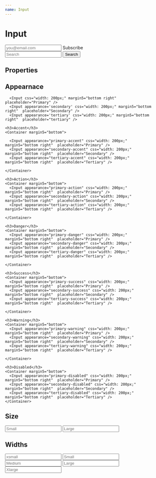 ```yaml
---
name: Input
---
```



# Input

<ThemeProvider>
  <InputGroup>
   <Email/>
    <Input margin5="bottom right" placeholder="you@email.com" />
    <ButtonIcon appearance="primary-success" icon={Send}>
      Subscribe
    </ButtonIcon>
  </InputGroup>

<div style={{ marginTop: '30px' }}>
  <InputGroup>
    <Input margin5="bottom right" placeholder="Search" />
    <Button appearance="primary-accent">Search</Button>
  </InputGroup>
</div>

</ThemeProvider>

## Properties

<Props of={Input} />

## Appearnace

<Playground>
  <ThemeProvider>

      <Input css="width: 200px;" margin5="bottom right"  placeholder="Primary" />
      <Input appearance='secondary' css="width: 200px;" margin5="bottom right"  placeholder="Secondary" />
      <Input appearance='tertiary' css="width: 200px;" margin5="bottom right"  placeholder="tertiary" />

    <h3>Accent</h3>
    <Container margin5="bottom">

      <Input appearance="primary-accent" css="width: 200px;" margin5="bottom right"  placeholder="Primary" />
      <Input appearance="secondary-accent" css="width: 200px;" margin5="bottom right"  placeholder="Secondary" />
      <Input appearance="tertiary-accent" css="width: 200px;" margin5="bottom right"  placeholder="Tertiary" />

    </Container>

    <h3>Action</h3>
    <Container margin5="bottom">
      <Input appearance="primary-action" css="width: 200px;" margin5="bottom right"  placeholder="Primary" />
      <Input appearance="secondary-action" css="width: 200px;" margin5="bottom right"  placeholder="Secondary" />
      <Input appearance="tertiary-action" css="width: 200px;" margin5="bottom right"  placeholder="Tertiary" />

    </Container>

    <h3>Danger</h3>
    <Container margin5="bottom">
      <Input appearance="primary-danger" css="width: 200px;" margin5="bottom right"  placeholder="Primary" />
      <Input appearance="secondary-danger" css="width: 200px;" margin5="bottom right"  placeholder="Secondary" />
      <Input appearance="tertiary-danger" css="width: 200px;" margin5="bottom right"  placeholder="Tertiary" />

    </Container>

    <h3>Success</h3>
    <Container margin5="bottom">
      <Input appearance="primary-success" css="width: 200px;" margin5="bottom right"  placeholder="Primary" />
      <Input appearance="secondary-success" css="width: 200px;" margin5="bottom right"  placeholder="Secondary" />
      <Input appearance="tertiary-success" css="width: 200px;" margin5="bottom right"  placeholder="Tertiary" />

    </Container>

    <h3>Warning</h3>
    <Container margin5="bottom">
      <Input appearance="primary-warning" css="width: 200px;" margin5="bottom right"  placeholder="Primary" />
      <Input appearance="secondary-warning" css="width: 200px;" margin5="bottom right"  placeholder="Secondary" />
      <Input appearance="tertiary-warning" css="width: 200px;" margin5="bottom right"  placeholder="Tertiary" />

    </Container>

    <h3>Disabled</h3>
    <Container margin5="bottom">
      <Input appearance="primary-disabled" css="width: 200px;" margin5="bottom right"  placeholder="Primary" />
      <Input appearance="secondary-disabled" css="width: 200px;" margin5="bottom right"  placeholder="Secondary" />
      <Input appearance="tertiary-disabled" css="width: 200px;" margin5="bottom right"  placeholder="Tertiary" />
    </Container>

  </ThemeProvider>
</Playground>

## Size

<Playground>
  <ThemeProvider>
    <Container margin5="bottom right">
      <Input size="small" placeholder="Small" />
    </Container>
    <Container margin5="bottom">
      <Input size="large" placeholder="Large" />
    </Container>
  </ThemeProvider>
</Playground>

## Widths

<Playground>
  <ThemeProvider>
    <Container margin5="bottom">
      <Input widths="xsmall" placeholder="xsmall" />
    </Container>
    <Container margin5="bottom">
      <Input widths="small" placeholder="Small" />
    </Container>
    <Container margin5="bottom">
      <Input widths="medium" placeholder="Medium" />
    </Container>
    <Container margin5="bottom">
      <Input widths="large" placeholder="Large" />
    </Container>
    <Container margin5="bottom">
      <Input widths="xlarge" placeholder="Xlarge" />
    </Container>
  </ThemeProvider>
</Playground>
